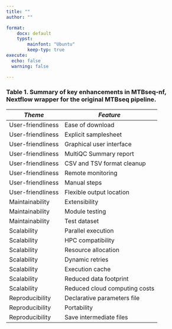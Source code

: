 ```yaml
---
title: ""
author: ""

format:
    docx: default
    typst:
        mainfont: "Ubuntu"
        keep-typ: true
execute:
  echo: false
  warning: false

---
```



```{=typst}
#set page(numbering: none)
```

### Table 1. Summary of key enhancements in MTBseq-nf, Nextflow wrapper for the original MTBseq pipeline.


```{=typst}
\
\
```




```{=typst}

#import "@preview/tablem:0.2.0": tablem, three-line-table

#let three-line-table = tablem.with(
  render: (columns: auto, ..args) => {
    table(
      columns: columns,
      stroke: none,
      align: left + horizon,
      table.hline(y: 0),
      table.hline(y: 1),
      ..args,
      table.hline(),
    )
  }
)

```


  | *Theme*         | *Feature*                   |
  |-------------------|-------------------------------|
  | User-friendliness | Ease of download              |
  | User-friendliness | Explicit samplesheet          |
  | User-friendliness | Graphical user interface      |
  | User-friendliness | MultiQC Summary report        |
  | User-friendliness | CSV and TSV format cleanup    |
  | User-friendliness | Remote monitoring             |
  | User-friendliness | Manual steps                  |
  | User-friendliness | Flexible output location      |
  | Maintainability   | Extensibility                 |
  | Maintainability   | Module testing                |
  | Maintainability   | Test dataset                  |
  | Scalability       | Parallel execution            |
  | Scalability       | HPC compatibility             |
  | Scalability       | Resource allocation           |
  | Scalability       | Dynamic retries               |
  | Scalability       | Execution cache               |
  | Scalability       | Reduced data footprint        |
  | Scalability       | Reduced cloud computing costs |
  | Reproducibility   | Declarative parameters file   |
  | Reproducibility   | Portability                   |
  | Reproducibility   | Save intermediate files       |

